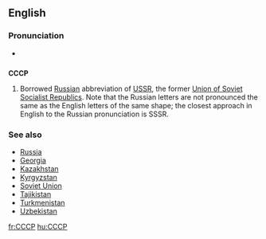 {{xsee|[[СССР]] ''(Cyrillic alphabet)''}}

==English==

===Pronunciation===
* {{IPA|/si.si.si.piː/}} {{SAMPA|/si.si.si.pi:/}}

==={{initialism}}===
'''CCCP'''

# Borrowed [[Russian]] abbreviation of [[USSR]], the former [[Union of Soviet Socialist Republics]]. Note that the Russian letters are not pronounced the same as the English letters of the same shape; the closest approach in English to the Russian pronunciation is SSSR.

===See also===
*[[Russia]]
*[[Georgia]]
*[[Kazakhstan]]
*[[Kyrgyzstan]]
*[[Soviet Union]]
*[[Tajikistan]]
*[[Turkmenistan]]
*[[Uzbekistan]]

[[fr:CCCP]]
[[hu:CCCP]]